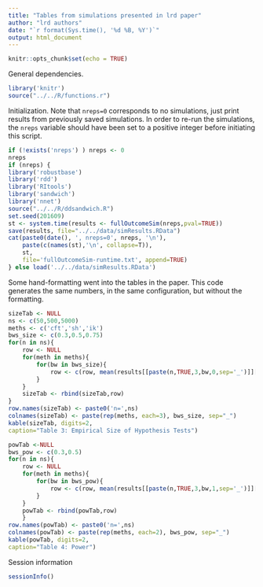 ```yaml
---
title: "Tables from simulations presented in lrd paper"
author: "lrd authors"
date: "`r format(Sys.time(), '%d %B, %Y')`"
output: html_document
---
```


```r
knitr::opts_chunk$set(echo = TRUE)
```

General dependencies.
```r
library('knitr')
source("../../R/functions.r")
```



Initialization. Note that `nreps=0` corresponds to no simulations,
just print results from previously saved simulations.
In order to re-run the simulations, the `nreps`
variable should have been set to a positive integer before initiating this script. 

```r
if (!exists('nreps') ) nreps <- 0
nreps
if (nreps) {
library('robustbase')
library('rdd')
library('RItools')
library('sandwich')
library('nnet')
source("../../R/ddsandwich.R")
set.seed(201609)
st <- system.time(results <- fullOutcomeSim(nreps,pval=TRUE))
save(results, file="../../data/simResults.RData")
cat(paste0(date(), ', nreps=0', nreps, '\n'),
    paste(c(names(st),'\n', collapse=T)),
    st,
    file='fullOutcomeSim-runtime.txt', append=TRUE)
} else load('../../data/simResults.RData')
```

Some hand-formatting went into the tables in the paper. This code generates the same numbers, in the same configuration, but without the formatting.
```r
sizeTab <- NULL
ns <- c(50,500,5000)
meths <- c('cft','sh','ik')
bws_size <- c(0.3,0.5,0.75)
for(n in ns){
    row <- NULL
    for(meth in meths){
        for(bw in bws_size){
            row <- c(row, mean(results[[paste(n,TRUE,3,bw,0,sep='_')]][,meth]<=0.05,na.rm=TRUE))
        }
    }
    sizeTab <- rbind(sizeTab,row)
}
row.names(sizeTab) <- paste0('n=',ns)
colnames(sizeTab) <- paste(rep(meths, each=3), bws_size, sep="_")
kable(sizeTab, digits=2, 
caption="Table 3: Empirical Size of Hypothesis Tests")
```

```r
powTab <-NULL
bws_pow <- c(0.3,0.5)
for(n in ns){
    row <- NULL
    for(meth in meths){
        for(bw in bws_pow){
            row <- c(row, mean(results[[paste(n,TRUE,3,bw,1,sep='_')]][,meth]<=0.05,na.rm=TRUE))
        }
    }
    powTab <- rbind(powTab,row)
    }
row.names(powTab) <- paste0('n=',ns)
colnames(powTab) <- paste(rep(meths, each=2), bws_pow, sep="_")
kable(powTab, digits=2, 
caption="Table 4: Power")
```

Session information
```r
sessionInfo()
```
